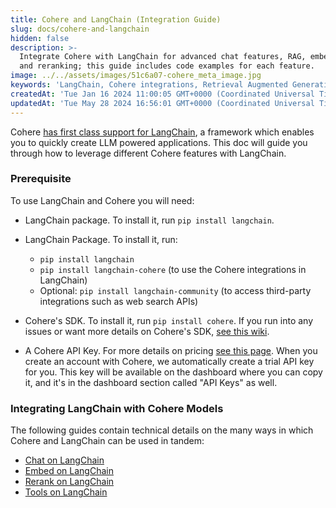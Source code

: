 ```yaml
---
title: Cohere and LangChain (Integration Guide)
slug: docs/cohere-and-langchain
hidden: false
description: >-
  Integrate Cohere with LangChain for advanced chat features, RAG, embeddings,
  and reranking; this guide includes code examples for each feature.
image: ../../assets/images/51c6a07-cohere_meta_image.jpg
keywords: 'LangChain, Cohere integrations, Retrieval Augmented Generation'
createdAt: 'Tue Jan 16 2024 11:00:05 GMT+0000 (Coordinated Universal Time)'
updatedAt: 'Tue May 28 2024 16:56:01 GMT+0000 (Coordinated Universal Time)'
---
```

Cohere [has first class support for LangChain](https://python.langchain.com/docs/integrations/providers/cohere), a framework which enables you to quickly create LLM powered applications. This doc will guide you through how to leverage different Cohere features with LangChain. 

### Prerequisite

To use LangChain and Cohere you will need: 

- LangChain package. To install it, run `pip install langchain`. 

- LangChain Package. To install it, run:
    - `pip install langchain`
    - `pip install langchain-cohere` (to use the Cohere integrations in LangChain)
    - Optional: `pip install langchain-community` (to access third-party integrations such as web search APIs)
- Cohere's SDK. To install it, run `pip install cohere`. If you run into any issues or want more details on Cohere's SDK, [see this wiki](https://github.com/cohere-ai/cohere-python).
- A Cohere API Key. For more details on pricing [see this page](https://cohere.com/pricing). When you create an account with Cohere, we automatically create a trial API key for you. This key will be available on the dashboard where you can copy it, and it's in the dashboard section called "API Keys" as well.

### Integrating LangChain with Cohere Models

The following guides contain technical details on the many ways in which Cohere and LangChain can be used in tandem:

- [Chat on LangChain](/docs/chat-on-langchain)
- [Embed on LangChain](/docs/embed-on-langchain)
- [Rerank on LangChain](/docs/rerank-on-langchain)
- [Tools on LangChain](/docs/tools-on-langchain)
